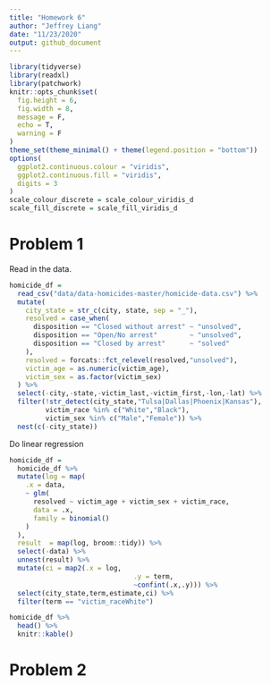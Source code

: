 ```yaml
---
title: "Homework 6"
author: "Jeffrey Liang"
date: "11/23/2020"
output: github_document
---
```


```r
library(tidyverse)
library(readxl)
library(patchwork)
knitr::opts_chunk$set(
  fig.height = 6,
  fig.width = 8,
  message = F,
  echo = T,
  warning = F
)
theme_set(theme_minimal() + theme(legend.position = "bottom"))
options(
  ggplot2.continuous.colour = "viridis",
  ggplot2.continuous.fill = "viridis",
  digits = 3
)
scale_colour_discrete = scale_colour_viridis_d
scale_fill_discrete = scale_fill_viridis_d

```

# Problem 1

Read in the data.
```r
homicide_df = 
  read_csv("data/data-homicides-master/homicide-data.csv") %>% 
  mutate(
    city_state = str_c(city, state, sep = "_"),
    resolved = case_when(
      disposition == "Closed without arrest" ~ "unsolved",
      disposition == "Open/No arrest"        ~ "unsolved",
      disposition == "Closed by arrest"      ~ "solved"
    ),
    resolved = forcats::fct_relevel(resolved,"unsolved"),
    victim_age = as.numeric(victim_age),
    victim_sex = as.factor(victim_sex)
  ) %>% 
  select(-city,-state,-victim_last,-victim_first,-lon,-lat) %>% 
  filter(!str_detect(city_state,"Tulsa|Dallas|Phoenix|Kansas"),
         victim_race %in% c("White","Black"),
         victim_sex %in% c("Male","Female")) %>% 
  nest(c(-city_state))
```

Do linear regression
```r
homicide_df =
  homicide_df %>%
  mutate(log = map(
    .x = data,
    ~ glm(
      resolved ~ victim_age + victim_sex + victim_race,
      data = .x,
      family = binomial()
    )
  ),
  result  = map(log, broom::tidy)) %>% 
  select(-data) %>% 
  unnest(result) %>% 
  mutate(ci = map2(.x = log,
                               .y = term,
                               ~confint(.x,.y))) %>% 
  select(city_state,term,estimate,ci) %>% 
  filter(term == "victim_raceWhite")

homicide_df %>% 
  head() %>% 
  knitr::kable()
```


# Problem 2
